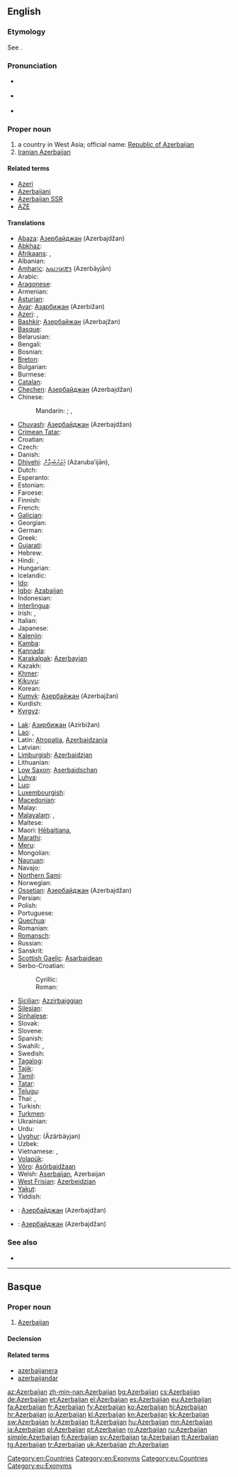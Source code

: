 ==English==
{{wikipedia}}

===Etymology===
See {{etyl|grc|-}} {{term|Ἀτροπατηνή||tr=Atropatēnē|lang=grc}}.

===Pronunciation===
* {{a|UK}} {{IPA|/ˌæz.ə.baɪˈdʒɑːn/}}
* {{a|UK}} {{IPA|/ˌæz.ɚ.baɪˈʒɑːn/}}
* {{audio|en-us-Azerbaijan.ogg|Audio (US)}}

===Proper noun===
{{en-proper noun}}

# a country in West Asia; official name: [[Republic of Azerbaijan]]
# [[Iranian Azerbaijan]]

====Related terms====
* [[Azeri]]
* [[Azerbaijani]]
* [[Azerbaijan SSR]]
* [[AZE]]

====Translations====
{{trans-top|country in Eastern Europe}}
* [[Abaza]]: [[Азербайджан]] (Azerbajdžan)
* [[Abkhaz]]: {{t|ab|Азербаиџьан|tr=Azerbaiǰ’an|sc=Cyrl}}
* [[Afrikaans]]: {{t|af|Azerbaidjan}}, {{t|af|Azerbeidjan}}
* Albanian: {{t|sq|Azerbajxhani}}
* [[Amharic]]: [[አዜርባይጃን]] (Azerbāyjān)
* Arabic: {{t|ar|أذربيجان|m|tr='adharbayjaan}}
* [[Aragonese]]: {{t|an|Azerbayán|m}}
* Armenian: {{t-|hy|Ադրբեջան|tr=Adrbeǰan}}
* [[Asturian]]: {{t|ast|Azerbaiyán|m}}
* [[Avar]]: [[Азарбижан]] (Azerbižan)
* [[Azeri]]: {{t+|az|Azərbaycan|xs=Azeri}}, {{t-|az|Азәрбајҹан|sc=Cyrl|xs=Azeri}}
* [[Bashkir]]: [[Азербайжан]] (Azerbajžan)
* [[Basque]]: {{t|eu|Azerbaijan}}
* Belarusian: {{t|be|Азэрбайджан|m|tr=Azerbajdžán|xs=Belarusian}}
* Bengali: {{t|bn|আজারবাইজান|tr=ajarba'ijan|sc=Beng|xs=Bengali}}
* Bosnian: {{t-|bs|Azerbejdžan|m}}
* [[Breton]]: {{t|br|Azerbaidjan}}
* Bulgarian: {{t+|bg|Азербайджан|m|tr=Azerbajdžán}}
* Burmese: {{t|my|အဇာဘုိင္‌ဂ္ယန္|sc=Mymr}}
* [[Catalan]]: {{t|ca|Azerbaidjan|m}}
* [[Chechen]]: [[Азербайджан]] (Azerbajdžan)
* Chinese:
*: Mandarin: {{t-|cmn|阿塞拜疆|tr=Āsāibàijiāng|sc=Hani}}; {{t|cmn|亞塞拜然|sc=Hani}},  {{t|cmn|亚塞拜然|tr=Yàsàibàirán|sc=Hani}} {{qualifier|Taiwan}}
* [[Chuvash]]: [[Азербайджан]] (Azerbajdžan)
* [[Crimean Tatar]]: {{tø|crh|Azerbaycan}}
* Croatian: {{t+|hr|Azerbajdžan}}
* Czech: {{t+|cs|Ázerbájdžán|m}}
* Danish: {{t-|da|Aserbajdsjan}}
* [[Dhivehi]]: [[އަޒަރުބައިޖާން]] (Ażaruba’ijān), {{t|dv|އަޒަރުބައިޖާން|tr=Ażaruba’ijān|sc=Thaa}}
* Dutch: {{t+|nl|Azerbeidzjan}}
* Esperanto: {{t|eo|Azerbajĝano}}
* Estonian: {{t+|et|Aserbaidžaan}}
* Faroese: {{t|fo|Aserbajdjan|n}}
* Finnish: {{t+|fi|Azerbaidžan}}
* French: {{t+|fr|Azerbaïdjan|m}}
* [[Galician]]: {{t|gl|Acerbaixán|m}}
* Georgian: {{t|ka|აზერბაიჯანი|tr=Azerbaijani|sc=Geor|xs=Georgian}}
* German: {{t+|de|Aserbaidschan|n}}
* Greek: {{t+|el|Αζερμπαϊτζάν|n|tr=Azerbaïtzán}}
* [[Gujarati]]: {{t|gu|અજરબેયજાન |tr=Ajarbēyjān|sc=Gujr|xs=Gujarati}}
* Hebrew: {{t|he|אזרבייג׳ן|tr=Azerbayján}}
* Hindi: {{t+|hi|अज़रबैजान|tr=azarbējān|xs=Hindi}}, {{t-|hi|आज़र्बैजान|tr=āzarbaijān|xs=Hindi}}
* Hungarian: {{t+|hu|Azerbajdzsán}}
* Icelandic: {{t+|is|Aserbaídsjan}}
* [[Ido]]: {{t|io|Azerbaijan}}
* [[Igbo]]: [[Azabaijan]]
* Indonesian: {{t-|id|Azerbaijan|xs=Indonesian}}
* [[Interlingua]]: {{t|ia|Azerbaidjan}}
* Irish: {{t|ga|Asarbaiseáin|f|alt=An Asarbaiseáin}}, {{t|ga|Poblacht na hAsarbaiseáine|f}}
* Italian: {{t-|it|Azerbaigian|m}}
* Japanese: {{t-|ja|アゼルバイジャン|tr=Azerubaijan}}
* [[Kalenjin]]: {{tø|kln|Azabajan}}
* [[Kamba]]: {{tø|kam|Azabajani}}
* [[Kannada]]: {{t|kn|ಅಜೇರ್‍ಬೈಜಾನ್|tr=ajērbaijān|sc=Knda}}
* [[Karakalpak]]: [[Azerbayjan]]
* Kazakh: {{t|kk|Әзірбайжан|tr=Äzirbayjan|sc=Cyrl|xs=Kazakh}}
* [[Khmer]]: {{t|km|អាស៊ែបៃហ្សង់|tr=a sae bai zong|sc=Khmr}}
* [[Kikuyu]]: {{tø|ki|Azabajani}}
* Korean: {{t+|ko|아제르바이잔|tr=Ajereubaijan|sc=Hang}}
* [[Kumyk]]: [[Азербайжан]] (Azerbajžan)
* Kurdish: {{t+|ku|Azerbeycan}}
* [[Kyrgyz]]: {{t|ky|Азербайжан|tr=Azerbayjan|sc=Cyrl|xs=Kyrgyz}}
{{trans-mid}}
* [[Lak]]: [[Азирбижан]] (Azirbižan)
* [[Lao]]: {{t|lo|ອາເຊໄບຈານ|sc=Laoo}}, {{t|lo|ອາແຊັກບາຍຊັນ|sc=Laoo}}
* Latin: [[Atropatia]], [[Azerbaidzania]] {{f}}
* Latvian: {{t+|lv|Azerbaidžāna|xs=Latvian}}
* [[Limburgish]]: [[Azerbaidzjan]]
* Lithuanian: {{t+|lt|Azerbaidžanas|xs=Lithuanian}}
* [[Low Saxon]]: [[Aserbaidschan]]
* [[Luhya]]: {{tø|luy|Ebuazabaja}}
* [[Luo]]: {{tø|luo|Azabajan}}
* [[Luxembourgish]]: {{t|lb|Aserbaidschan|n}}
* [[Macedonian]]: {{t+|mk|Азербејџан|m|tr=Azerbejdžán}}
* Malay: {{t-|ms|Azerbaijan|xs=Malay}}
* [[Malayalam]]: {{t|ml|അസര്‍ബൈജാന്|tr=asarbaijān|sc=Mlym}}, {{t|ml|അസര്ബെയ്ജാന്|tr=asarbeyjān|sc=Mlym}}
* Maltese: {{t|mt|Ażerbajġan|m|alt=l-Ażerbajġan|xs=Maltese}}
* Maori: [[Hēbaitiana]],  {{t-|mi|Atepaihānia|xs=Maori}}
* [[Marathi]]: {{t-|mr|अज़रबैजान|tr=azarbējān|sc=Deva|xs=Marathi}}
* [[Meru]]: {{tø|mer|Azabajani}}
* Mongolian: {{t|mn|Азербайжан|tr=Azerbajžan|sc=Cyrl|xs=Mongolian}}
* [[Nauruan]]: {{t-|na|Azerbaijan|xs=Nauruan}}
* Navajo: {{tø|nv|Azééwii bikéyah}}
* [[Northern Sami]]: {{tø|se|Aserbaižan}}
* Norwegian: {{t+|no|Aserbajdsjan}}
* [[Ossetian]]: [[Азербайджан]] (Azerbajdžan)
* Persian: {{t+|fa|آذربایجان|tr=Âzarbâyjân|xs=Persian}}
* Polish: {{t+|pl|Azerbejdżan|m}}
* Portuguese: {{t+|pt|Azerbaijão|m}}
* [[Quechua]]: {{t-|qu|Asarsuyu|xs=Quechua}}
* Romanian: {{t+|ro|Azerbaidjan|n}}
* [[Romansch]]: {{t|rm|Aserbeidschan|m}}
* Russian: {{t+|ru|Азербайджан|m|tr=Azerbajdžán}}
* Sanskrit: {{t-|sa|अजर्बैजान|tr=ajerbējān|xs=Sanskrit}}
* [[Scottish Gaelic]]: [[Asarbaidean]]
* Serbo-Croatian:
*: Cyrillic: {{t|sh|Азербејџан|m|sc=Cyrl}}
*: Roman: {{t|sh|Azerbejdžan|m}}
* [[Sicilian]]: [[Azzirbaiggian]] {{m}}
* [[Silesian]]: {{tø|szl|Azerbejdżůn|m}}
* [[Sinhalese]]: {{t|si|අසර්‍බයිජාන්|tr=asarbayijān|sc=Sinh}}
* Slovak: {{t-|sk|Azerbajdžan|m}}
* Slovene: {{t+|sl|Azerbajdžan|m}}
* Spanish: {{t+|es|Azerbaiyán|m}}
* Swahili: {{t+|sw|Azabajani|xs=Swahili}}, {{t+|sw|Uazeri|xs=Swahili}}
* Swedish: {{t+|sv|Azerbajdzjan}}
* [[Tagalog]]: {{t|tl|Azerbaijan}}
* [[Tajik]]: {{t|tg|Озарбойҷон|tr=Ozarboyjon|sc=Cyrl}}
* [[Tamil]]: {{t|ta|அஸர்பைஜான்|tr=asarpaijān|xs=Tamil}}
* [[Tatar]]: {{t|tt|Азәрбайҗан|tr=Äzärbaycan|sc=Cyrl|xs=Tatar}}
* [[Telugu]]: {{t|te|అజర్బైజాన్|tr=ajarbaijān|sc=Telu}}
* Thai: {{t|th|ประเทศอาเซอร์ไบจาน|tr=pràthàèt aasuurbaijan}},  {{t|th|อาเซอร์ไบจัน|tr=aasuurbaijan}}
* Turkish: {{t+|tr|Azerbaycan}}
* [[Turkmen]]: {{t-|tk|Azerbaýjan|xs=Turkmen}}
* Ukrainian: {{t+|uk|Азербайджан|m|tr=Azerbajdžán|xs=Ukrainian}}
* Urdu: {{t|ur|آذربائجان|tr=āzarbā’ijān|xs=Urdu}}
* [[Uyghur]]: {{ug-Arab|[[ئازەربەيجان]]}} (Äzärbäyjan)
* Uzbek: {{t|uz|Ozarbayjon|xs=Uzbek}}
* Vietnamese: {{t|vi|Ai-déc-bai-gian|xs=Vietnamese}},  {{t-|vi|Azerbaijan|xs=Vietnamese}}
* [[Volapük]]: {{t+|vo|Lasärbäcän|xs=Volapük}}
* [[Võro]]: [[Asõrbaidžaan]]
* Welsh: [[Aserbaijan]], Azerbaijan
* [[West Frisian]]: [[Azerbeidzjan]]
* [[Yakut]]: {{tø|sah|Азербайдьан|tr=Azerbajd'an|sc=Cyrl}}
* Yiddish: {{t|yi|אַזערבײַדזשאַן|n|tr=Azerbaydzhan|sc=Hebr|xs=Yiddish}}
{{trans-bottom}}

{{checktrans-top}}
* {{ttbc|atv}}: [[Азербайджан]] (Azerbajdžan)
{{trans-mid}}
* {{ttbc|alt}}: [[Азербайджан]] (Azerbajdžan)
{{trans-bottom}}

===See also===
* {{list|en|countries of Europe}}

[[Category:en:Countries]]
[[Category:en:Exonyms]]

----

==Basque==
{{wikipedia|lang=eu}}

===Proper noun===
{{head|eu|proper noun}}

# [[#English|Azerbaijan]]

====Declension====
{{eu-decl-prop inanim noun|kk=1}}

====Related terms====
* [[azerbaijanera]]
* [[azerbaijandar]]

[[Category:eu:Countries]]
[[Category:eu:Exonyms]]

[[az:Azerbaijan]]
[[zh-min-nan:Azerbaijan]]
[[bg:Azerbaijan]]
[[cs:Azerbaijan]]
[[de:Azerbaijan]]
[[et:Azerbaijan]]
[[el:Azerbaijan]]
[[es:Azerbaijan]]
[[eu:Azerbaijan]]
[[fa:Azerbaijan]]
[[fr:Azerbaijan]]
[[fy:Azerbaijan]]
[[ko:Azerbaijan]]
[[hi:Azerbaijan]]
[[hr:Azerbaijan]]
[[io:Azerbaijan]]
[[kl:Azerbaijan]]
[[kn:Azerbaijan]]
[[kk:Azerbaijan]]
[[sw:Azerbaijan]]
[[lv:Azerbaijan]]
[[lt:Azerbaijan]]
[[hu:Azerbaijan]]
[[mn:Azerbaijan]]
[[ja:Azerbaijan]]
[[pl:Azerbaijan]]
[[pt:Azerbaijan]]
[[ro:Azerbaijan]]
[[ru:Azerbaijan]]
[[simple:Azerbaijan]]
[[fi:Azerbaijan]]
[[sv:Azerbaijan]]
[[ta:Azerbaijan]]
[[tt:Azerbaijan]]
[[tg:Azerbaijan]]
[[tr:Azerbaijan]]
[[uk:Azerbaijan]]
[[zh:Azerbaijan]]